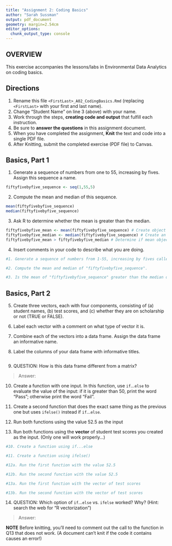 ```yaml
---
title: "Assignment 2: Coding Basics"
author: "Sarah Sussman"
output: pdf_document
geometry: margin=2.54cm
editor_options: 
  chunk_output_type: console
---
```


## OVERVIEW

This exercise accompanies the lessons/labs in Environmental Data Analytics on coding basics.

## Directions

1.  Rename this file `<FirstLast>_A02_CodingBasics.Rmd` (replacing `<FirstLast>` with your first and last name).
2.  Change "Student Name" on line 3 (above) with your name.
3.  Work through the steps, **creating code and output** that fulfill each instruction.
4.  Be sure to **answer the questions** in this assignment document.
5.  When you have completed the assignment, **Knit** the text and code into a single PDF file.
6.  After Knitting, submit the completed exercise (PDF file) to Canvas.

## Basics, Part 1

1.  Generate a sequence of numbers from one to 55, increasing by fives. Assign this sequence a name.
```r
fiftyfivebyfive_sequence <- seq(1,55,5)
```

2.  Compute the mean and median of this sequence.
```r
mean(fiftyfivebyfive_sequence)
median(fiftyfivebyfive_sequence)
```

3.  Ask R to determine whether the mean is greater than the median.
```r
fiftyfivebyfive_mean <- mean(fiftyfivebyfive_sequence) # Create object representing the mean of the sequence
fiftyfivebyfive_median <- median(fiftyfivebyfive_sequence) # Create an object representing the median of the sequence
fiftyfivebyfive_mean > fiftyfivebyfive_median # Determine if mean object is greater than the median object
```

4.  Insert comments in your code to describe what you are doing.

```r
#1. Generate a sequence of numbers from 1-55, increasing by fives called "fiftyfivebyfive_sequence".

#2. Compute the mean and median of "fiftyfivebyfive_sequence".

#3. Is the mean of "fiftyfivebyfive_sequence" greater than the median of "fiftyfivebyfive_sequence"?

```

## Basics, Part 2

5.  Create three vectors, each with four components, consisting of (a) student names, (b) test scores, and (c) whether they are on scholarship or not (TRUE or FALSE).

6.  Label each vector with a comment on what type of vector it is.

7.  Combine each of the vectors into a data frame. Assign the data frame an informative name.

8.  Label the columns of your data frame with informative titles.

```r


```

9.  QUESTION: How is this data frame different from a matrix?

> Answer:

10. Create a function with one input. In this function, use `if`...`else` to evaluate the value of the input: if it is greater than 50, print the word "Pass"; otherwise print the word "Fail". 

11. Create a second function that does the exact same thing as the previous one but uses `ifelse()` instead if `if`...`else `. 

12. Run both functions using the value 52.5 as the input

13. Run both functions using the **vector** of student test scores you created as the input. (Only one will work properly...)

```r
#10. Create a function using if...else

#11. Create a function using ifelse()

#12a. Run the first function with the value 52.5

#12b. Run the second function with the value 52.5

#13a. Run the first function with the vector of test scores

#13b. Run the second function with the vector of test scores
```

14. QUESTION: Which option of `if`...`else` vs. `ifelse` worked? Why? (Hint: search the web for "R vectorization")

> Answer:


**NOTE** Before knitting, you'll need to comment out the call to the function in Q13 that does not work. (A document can't knit if the code it contains causes an error!)